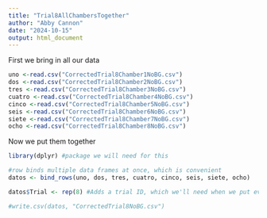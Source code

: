 ```yaml
---
title: "Trial8AllChambersTogether"
author: "Abby Cannon"
date: "2024-10-15"
output: html_document
---
```


First we bring in all our data
```r
uno <-read.csv("CorrectedTrial8Chamber1NoBG.csv")
dos <-read.csv("CorrectedTrial8Chamber2NoBG.csv")
tres <-read.csv("CorrectedTrial8Chamber3NoBG.csv")
cuatro <-read.csv("CorrectedTrial8Chamber4NoBG.csv")
cinco <-read.csv("CorrectedTrial8Chamber5NoBG.csv")
seis <-read.csv("CorrectedTrial8Chamber6NoBG.csv")
siete <-read.csv("CorrectedTrial8Chamber7NoBG.csv")
ocho <-read.csv("CorrectedTrial8Chamber8NoBG.csv")
```

Now we put them together
```r
library(dplyr) #package we will need for this

#row binds multiple data frames at once, which is convenient
datos <- bind_rows(uno, dos, tres, cuatro, cinco, seis, siete, ocho)

datos$Trial <- rep(8) #Adds a trial ID, which we'll need when we put everything together

#write.csv(datos, "CorrectedTrial8NoBG.csv")
```